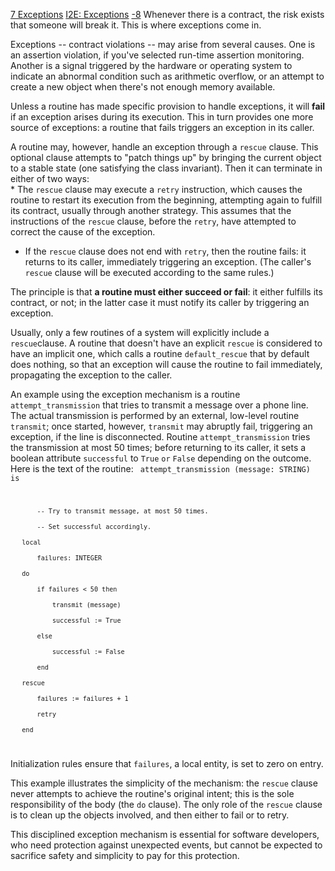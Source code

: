 [[Property:title|7 Exceptions]]
[[Property:link_title|I2E: Exceptions]]
[[Property:weight|-8]]
Whenever there is a contract, the risk exists that someone will break it. This is where exceptions come in. 

Exceptions -- contract violations -- may arise from several causes. One is an assertion violation, if you've selected run-time assertion monitoring. Another is a signal triggered by the hardware or operating system to indicate an abnormal condition such as arithmetic overflow, or an attempt to create a new object when there's not enough memory available. 

Unless a routine has made specific provision to handle exceptions, it will '''fail''' if an exception arises during its execution. This in turn provides one more source of exceptions: a routine that fails triggers an exception in its caller. 

A routine may, however, handle an exception through a <code> rescue </code> clause. This optional clause attempts to "patch things up" by bringing the current object to a stable state (one satisfying the class invariant). Then it can terminate in either of two ways:<br/>
* The <code> rescue </code> clause may execute a <code> retry </code> instruction, which causes the routine to restart its execution from the beginning, attempting again to fulfill its contract, usually through another strategy. This assumes that the instructions of the <code> rescue </code> clause, before the <code> retry </code>, have attempted to correct the cause of the exception. 
* If the <code> rescue </code> clause does not end with <code> retry </code>, then the routine fails: it returns to its caller, immediately triggering an exception. (The caller's <code> rescue </code> clause will be executed according to the same rules.) 


The principle is that '''a routine must either succeed or fail''': it either fulfills its contract, or not; in the latter case it must notify its caller by triggering an exception. 

Usually, only a few routines of a system will explicitly include a <code> rescue  </code>clause. A routine that doesn't have an explicit <code> rescue </code> is considered to have an implicit one, which calls a routine <code> default_rescue </code> that by default does nothing, so that an exception will cause the routine to fail immediately, propagating the exception to the caller. 

An example using the exception mechanism is a routine <code> attempt_transmission </code> that tries to transmit a message over a phone line. The actual transmission is performed by an external, low-level routine <code> transmit </code>; once started, however, <code> transmit </code> may abruptly fail, triggering an exception, if the line is disconnected. Routine <code> attempt_transmission </code> tries the transmission at most 50 times; before returning to its caller, it sets a boolean attribute <code> successful </code> to <code> True </code> <code>  or  </code> <code> False </code> depending on the outcome. Here is the text of the routine: 
<code>
attempt_transmission (message: STRING) is 
		-- Try to transmit message, at most 50 times.
		-- Set successful accordingly.
	local 
		failures: INTEGER 
	do 
		if failures < 50 then
			transmit (message)
			successful := True
		else 
			successful := False
		end 
	rescue 
		failures := failures + 1
		retry 
	end 
</code>

Initialization rules ensure that <code> failures </code>, a local entity, is set to zero on entry. 

This example illustrates the simplicity of the mechanism: the <code> rescue </code> clause never attempts to achieve the routine's original intent; this is the sole responsibility of the body (the <code> do </code> clause). The only role of the <code> rescue </code> clause is to clean up the objects involved, and then either to fail or to retry. 

This disciplined exception mechanism is essential for software developers, who need protection against unexpected events, but cannot be expected to sacrifice safety and simplicity to pay for this protection. 




